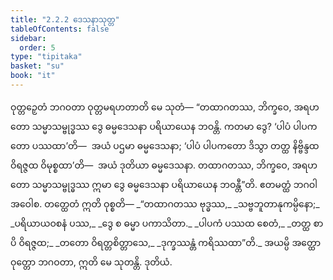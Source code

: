 ```yaml
---
title: "2.2.2 ဒေသနာသုတ္တ"
tableOfContents: false
sidebar:
  order: 5
type: "tipitaka"
basket: "su"
book: "it"
---
```



<DynamicBreadcrumb />

<Division number="39" book="it">

<Paragraph number="245" book="it">
ဝုတ္တဉှေတံ ဘဂဝတာ ဝုတ္တမရဟတာတိ မေ သုတံ—
</Paragraph>

<Paragraph number="246" book="it">
“တထာဂတဿ, ဘိက္ခဝေ, အရဟတော သမ္မာသမ္ဗုဒ္ဓဿ ဒွေ ဓမ္မဒေသနာ ပရိယာယေန ဘဝန္တိ. ကတမာ ဒွေ? ‘ပါပံ ပါပကတော ပဿထာ’တိ—  အယံ ပဌမာ ဓမ္မဒေသနာ; ‘ပါပံ ပါပကတော ဒိသွာ တတ္ထ နိဗ္ဗိန္ဒထ ဝိရဇ္ဇထ ဝိမုစ္စထာ’တိ—  အယံ ဒုတိယာ ဓမ္မဒေသနာ. တထာဂတဿ, ဘိက္ခဝေ, အရဟတော သမ္မာသမ္ဗုဒ္ဓဿ ဣမာ ဒွေ ဓမ္မဒေသနာ ပရိယာယေန ဘဝန္တီ”တိ. ဧတမတ္ထံ ဘဂဝါ အဝေါစ. တတ္ထေတံ ဣတိ ဝုစ္စတိ—
</Paragraph>

<Paragraph number="247" type="verses" book="it">
_“တထာဂတဿ ဗုဒ္ဓဿ,_  
_သဗ္ဗဘူတာနုကမ္ပိနော;_  
_ပရိယာယဝစနံ ပဿ,_  
_ဒွေ စ ဓမ္မာ ပကာသိတာ._  

</Paragraph>

<Paragraph number="248" type="verses" book="it">
_ပါပကံ ပဿထ စေတံ,_  
_တတ္ထ စာပိ ဝိရဇ္ဇထ;_  
_တတော ဝိရတ္တစိတ္တာသေ,_  
_ဒုက္ခဿန္တံ ကရိဿထာ”တိ._  

</Paragraph>

<Paragraph number="249" book="it">
အယမ္ပိ အတ္ထော ဝုတ္တော ဘဂဝတာ, ဣတိ မေ သုတန္တိ.

</Paragraph>
</Division>

<Paragraph number="250" type="center" book="it">
ဒုတိယံ.
</Paragraph>
